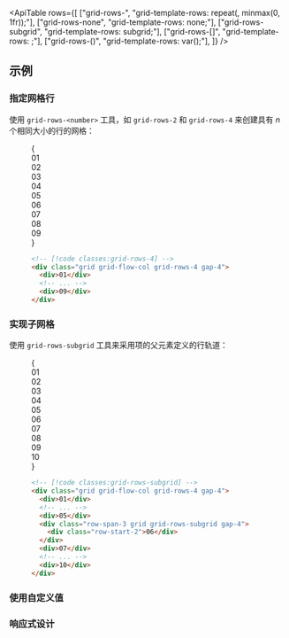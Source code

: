 

<ApiTable
  rows={[
    ["grid-rows-<number>", "grid-template-rows: repeat(<number>, minmax(0, 1fr));"],
    ["grid-rows-none", "grid-template-rows: none;"],
    ["grid-rows-subgrid", "grid-template-rows: subgrid;"],
    ["grid-rows-[<value>]", "grid-template-rows: <value>;"],
    ["grid-rows-(<custom-property>)", "grid-template-rows: var(<custom-property>);"],
  ]}
/>

## 示例

### 指定网格行

使用 `grid-rows-<number>` 工具，如 `grid-rows-2` 和 `grid-rows-4` 来创建具有 _n_ 个相同大小的行的网格：

<Figure>

<Example>
  {
    <div className="grid grid-cols-1">
      <Stripes border className="col-start-1 row-start-1 rounded-lg" />
      <div className="col-start-1 row-start-1 grid grid-flow-col grid-rows-4 gap-4 rounded-lg text-center font-mono text-sm leading-6 font-bold text-white">
        <div className="rounded-lg bg-pink-500 p-4">01</div>
        <div className="rounded-lg bg-pink-500 p-4">02</div>
        <div className="rounded-lg bg-pink-500 p-4">03</div>
        <div className="rounded-lg bg-pink-500 p-4">04</div>
        <div className="rounded-lg bg-pink-500 p-4">05</div>
        <div className="rounded-lg bg-pink-500 p-4">06</div>
        <div className="rounded-lg bg-pink-500 p-4">07</div>
        <div className="rounded-lg bg-pink-500 p-4">08</div>
        <div className="rounded-lg bg-pink-500 p-4">09</div>
      </div>
    </div>
  }
</Example>

```html
<!-- [!code classes:grid-rows-4] -->
<div class="grid grid-flow-col grid-rows-4 gap-4">
  <div>01</div>
  <!-- ... -->
  <div>09</div>
</div>
```

</Figure>

### 实现子网格

使用 `grid-rows-subgrid` 工具来采用项的父元素定义的行轨道：

<Figure>

<Example>
  {
    <div className="grid grid-flow-col grid-rows-4 gap-4 rounded-lg text-center font-mono text-sm leading-6 font-bold text-white">
      <div className="grid h-14 items-center justify-center rounded-lg bg-indigo-300 dark:bg-indigo-900">01</div>
      <div className="grid h-14 items-center justify-center rounded-lg bg-indigo-300 dark:bg-indigo-900">02</div>
      <div className="grid h-14 items-center justify-center rounded-lg bg-indigo-300 dark:bg-indigo-900">03</div>
      <div className="grid h-14 items-center justify-center rounded-lg bg-indigo-300 dark:bg-indigo-900">04</div>
      <div className="grid h-14 items-center justify-center rounded-lg bg-indigo-300 dark:bg-indigo-900">05</div>
      <div className="row-span-3 grid grid-rows-subgrid gap-4">
        <Stripes border className="h-14 rounded-lg" />
        <div className="grid h-14 items-center justify-center rounded-lg bg-fuchsia-500">06</div>
        <Stripes border className="h-14 rounded-lg" />
      </div>
      <div className="grid h-14 items-center justify-center rounded-lg bg-indigo-300 dark:bg-indigo-900">07</div>
      <div className="grid h-14 items-center justify-center rounded-lg bg-indigo-300 dark:bg-indigo-900">08</div>
      <div className="grid h-14 items-center justify-center rounded-lg bg-indigo-300 dark:bg-indigo-900">09</div>
      <div className="grid h-14 items-center justify-center rounded-lg bg-indigo-300 dark:bg-indigo-900">10</div>
    </div>
  }
</Example>

```html
<!-- [!code classes:grid-rows-subgrid] -->
<div class="grid grid-flow-col grid-rows-4 gap-4">
  <div>01</div>
  <!-- ... -->
  <div>05</div>
  <div class="row-span-3 grid grid-rows-subgrid gap-4">
    <div class="row-start-2">06</div>
  </div>
  <div>07</div>
  <!-- ... -->
  <div>10</div>
</div>
```

</Figure>

### 使用自定义值

<UsingACustomValue utility="grid-rows" name="rows" value="200px_minmax(900px,1fr)_100px" />

### 响应式设计

<ResponsiveDesign property="grid-template-rows" defaultClass="grid grid-rows-2" featuredClass="grid-rows-6" />